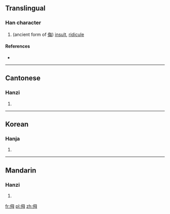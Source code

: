 ==Translingual==

===Han character===
{{Han char|rn=9|rad=人|as=05|sn=7|four=2725<sub>0</sub>|canj=人田卜戈 (OWYI)|ids=⿰[[亻]][[母]]}}

# (ancient form of [[侮]]) [[insult]], [[ridicule]]

====References====
* {{Han ref|kx=0098.020|hdz=10141.050|uh=3444|ud=13380}}

----

==Cantonese==

===Hanzi===
{{yue-hanzi|jyut=[[mou5]]|y=mou5}}

# {{defn|lang=yue|sort=人05}}

----

==Korean==

===Hanja===
{{ko-hanja|hangeul=모|rv=mo|mr=mo|y=mo|eumhun=업신여기다|ehrv=eopsin-yeogida|ehmr=ŏpsin'yŏgida|ehy=epqsin.yekita}}

# {{defn|lang=ko|sort=人05}}

----

==Mandarin==

===Hanzi===
{{cmn-hanzi|pin=[[wǔ]] ([[wu3]])|wg=wu<sup>3</sup>}}

# {{defn|lang=cmn|sort=人05}}

[[fr:㑄]]
[[pl:㑄]]
[[zh:㑄]]
